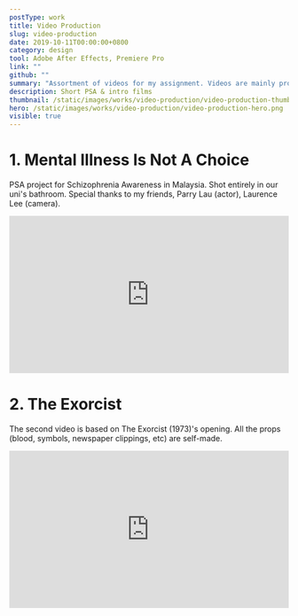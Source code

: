 ```yaml
---
postType: work
title: Video Production
slug: video-production
date: 2019-10-11T00:00:00+0800
category: design
tool: Adobe After Effects, Premiere Pro
link: ""
github: ""
summary: "Assortment of videos for my assignment. Videos are mainly processed on Premiere Pro and After Effects."
description: Short PSA & intro films
thumbnail: /static/images/works/video-production/video-production-thumbnail.png
hero: /static/images/works/video-production/video-production-hero.png
visible: true
---
```


# 1. Mental Illness Is Not A Choice

PSA project for Schizophrenia Awareness in Malaysia. Shot entirely in our uni's bathroom. Special thanks to my friends, Parry Lau (actor), Laurence Lee (camera).

<div className="video_embed">
  <div style="padding: 56.25% 0 0 0; position: relative">
    <iframe
      loading="lazy"
      src="https://player.vimeo.com/video/385398687?title=0&amp;byline=0&amp;portrait=0"
      style="
                      position: absolute;
                      top: 0;
                      left: 0;
                      width: 100%;
                      height: 100%;
                    "
      frameborder="0"
      allow="autoplay; fullscreen"
      allowfullscreen=""
    ></iframe>
  </div>
  <script src="https://player.vimeo.com/api/player.js"></script>
</div>

# 2. The Exorcist

The second video is based on The Exorcist (1973)'s opening. All the props (blood, symbols, newspaper clippings, etc) are self-made.

<div className="video_embed">
  <div style="padding: 56.25% 0 0 0; position: relative">
    <iframe
      loading="lazy"
      src="https://player.vimeo.com/video/385407633?title=0&amp;byline=0&amp;portrait=0"
      style="
                      position: absolute;
                      top: 0;
                      left: 0;
                      width: 100%;
                      height: 100%;
                    "
      frameborder="0"
      allow="autoplay; fullscreen"
      allowfullscreen=""
    ></iframe>
  </div>
  <script src="https://player.vimeo.com/api/player.js"></script>
</div>
